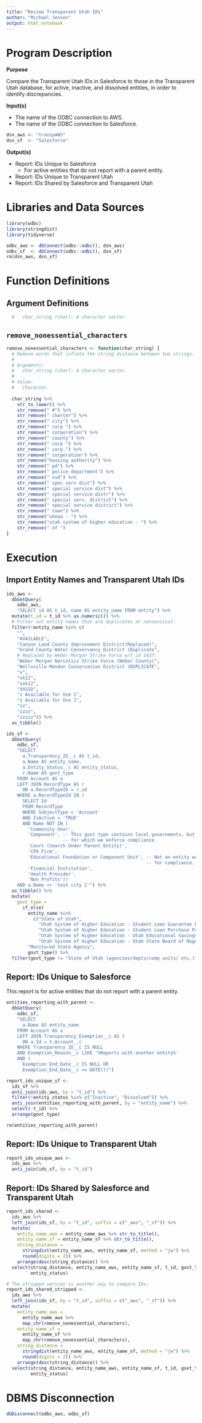 ```yaml
---
title: "Review Transparent Utah IDs"
author: "Michael Jensen"
output: html_notebook
---
```

# Program Description

**Purpose**

Compare the Transparent Utah IDs in Salesforce to those in the Transparent Utah database, for active, inactive, and dissolved entities, in order to identify discrepancies.

**Input(s)**

* The name of the ODBC connection to AWS.
* The name of the ODBC connection to Salesforce.

```r
dsn_aws <- "transpAWS"
dsn_sf  <- "Salesforce"
```

**Output(s)**

* Report: IDs Unique to Salesforce
  * For active entities that do not report with a parent entity.
* Report: IDs Unique to Transparent Utah
* Report: IDs Shared by Salesforce and Transparent Utah

# Libraries and Data Sources

```r
library(odbc)
library(stringdist)
library(tidyverse)

odbc_aws <- dbConnect(odbc::odbc(), dsn_aws)
odbc_sf  <- dbConnect(odbc::odbc(), dsn_sf)
rm(dsn_aws, dsn_sf)
```

# Function Definitions

## Argument Definitions

```r
  #   char_string (char): A character vector.
```

## `remove_nonessential_characters`

```r
remove_nonessential_characters <- function(char_string) {
  # Remove words that inflate the string distance between two strings.
  #
  # Arguments:
  #   char_string (char): A character vector.
  #
  # Value:
  #   Character.
  
  char_string %>% 
    str_to_lower() %>% 
    str_remove(" #") %>% 
    str_remove(" charter") %>% 
    str_remove(" city") %>% 
    str_remove(" corp ") %>% 
    str_remove(" corporation") %>% 
    str_remove(" county") %>%
    str_remove(" corp ") %>% 
    str_remove(" corp.") %>% 
    str_remove(" corporation") %>%
    str_remove("housing authority") %>% 
    str_remove(" pd") %>% 
    str_remove(" police department") %>% 
    str_remove(" ssd") %>% 
    str_remove(" spec serv dist") %>% 
    str_remove(" special service dist") %>% 
    str_remove(" special service distr") %>% 
    str_remove(" special serv. district") %>% 
    str_remove(" special service district") %>% 
    str_remove(" town") %>%
    str_remove("uheaa - ") %>% 
    str_remove("utah system of higher education - ") %>% 
    str_remove(" of ")
}
```

# Execution

## Import Entity Names and Transparent Utah IDs

```r
ids_aws <- 
  dbGetQuery(
    odbc_aws,
    "SELECT id AS t_id, name AS entity_name FROM entity") %>% 
  mutate(t_id = t_id %>% as.numeric()) %>%
  # Filter out entity names that are duplicates or nonsensical:
  filter(!entity_name %in% c(
    "",
    "AVAILABLE",
    "Canyon Land County Improvement District(Replaced)",
    "Grand County Water Conservancy District (Duplicate",
    # Replaced by Weber Morgan Strike Force w/t_id 1437:
    "Weber Morgan Narcotics Strike Force (Weber County)",
    "Wellsville-Mendon Conservation District (DUPLICATE",
    "x",
    "xk12",
    "xxk12",
    "XXSSD",
    "z Available for Use 1",
    "z Available for Use 2",
    "zz",
    "zzzz",
    "zzzzz")) %>% 
  as_tibble()

ids_sf <- 
  dbGetQuery(
    odbc_sf,
    "SELECT 
      a.Transparency_ID__c AS t_id,
      a.Name AS entity_name,
      a.Entity_Status__c AS entity_status,
      r.Name AS govt_type
    FROM Account AS a
    LEFT JOIN RecordType AS r
      ON a.RecordTypeID = r.id
    WHERE a.RecordTypeId IN (
      SELECT Id
      FROM RecordType
      WHERE SobjectType = 'Account'
      AND IsActive = 'TRUE'
      AND Name NOT IN (
        'Community User',
        'Component', -- This govt type contains local governments, but not ones
                     -- for which we enforce compliance.
        'Court (Search Under Parent Entity)',
        'CPA Firm',
        'Educational Foundation or Component Unit', -- Not an entity we review
                                                    -- for compliance.
        'Financial Institution',
        'Health Provider',
        'Non Profits'))
    AND a.Name <> 'test city 2'") %>% 
  as_tibble() %>% 
  mutate(
    govt_type = 
      if_else(
        entity_name %in% 
          c("State of Utah",
            "Utah System of Higher Education - Student Loan Guarantee Program",
            "Utah System of Higher Education - Student Loan Purchase Program",
            "Utah System of Higher Education - Utah Educational Savings Plan dba my529",
            "Utah System of Higher Education - Utah State Board of Regents"),
        "Monitored State Agency",
        govt_type)) %>% 
  filter(govt_type != "State of Utah (agencies/depts/comp units/ etc.)")
```

## Report: IDs Unique to Salesforce

This report is for active entities that do not report with a parent entity.

```r
entities_reporting_with_parent <- 
  dbGetQuery(
    odbc_sf,
    "SELECT 
      a.Name AS entity_name
    FROM Account AS a
    LEFT JOIN Transparency_Exemption__c AS t
      ON a.Id = t.Account__c
    WHERE Transparency_ID__c IS NULL
    AND Exemption_Reason__c LIKE '%Reports with another entity%'
    AND (
      Exemption_End_Date__c IS NULL OR
      Exemption_End_Date__c >= DATE())")

report_ids_unique_sf <- 
  ids_sf %>% 
  anti_join(ids_aws, by = "t_id") %>% 
  filter(!entity_status %in% c("Inactive", "Dissolved")) %>% 
  anti_join(entities_reporting_with_parent, by = "entity_name") %>% 
  select(-t_id) %>% 
  arrange(govt_type)

rm(entities_reporting_with_parent)
```

## Report: IDs Unique to Transparent Utah

```r
report_ids_unique_aws <- 
  ids_aws %>% 
  anti_join(ids_sf, by = "t_id")
```

## Report: IDs Shared by Salesforce and Transparent Utah

```r
report_ids_shared <- 
  ids_aws %>% 
  left_join(ids_sf, by = "t_id", suffix = c("_aws", "_sf")) %>% 
  mutate(
    entity_name_aws = entity_name_aws %>% str_to_title(),
    entity_name_sf = entity_name_sf %>% str_to_title(),
    string_distance = 
      stringdist(entity_name_aws, entity_name_sf, method = "jw") %>% 
      round(digits = 2)) %>% 
    arrange(desc(string_distance)) %>% 
  select(string_distance, entity_name_aws, entity_name_sf, t_id, govt_type,
         entity_status)

# The stripped version is another way to compare IDs:
report_ids_shared_stripped <- 
  ids_aws %>% 
  left_join(ids_sf, by = "t_id", suffix = c("_aws", "_sf")) %>% 
  mutate(
    entity_name_aws = 
      entity_name_aws %>% 
      map_chr(remove_nonessential_characters),
    entity_name_sf = 
      entity_name_sf %>% 
      map_chr(remove_nonessential_characters),
    string_distance = 
      stringdist(entity_name_aws, entity_name_sf, method = "jw") %>% 
      round(digits = 2)) %>% 
    arrange(desc(string_distance)) %>% 
  select(string_distance, entity_name_aws, entity_name_sf, t_id, govt_type,
         entity_status)
```

# DBMS Disconnection

```r
dbDisconnect(odbc_aws, odbc_sf)
```